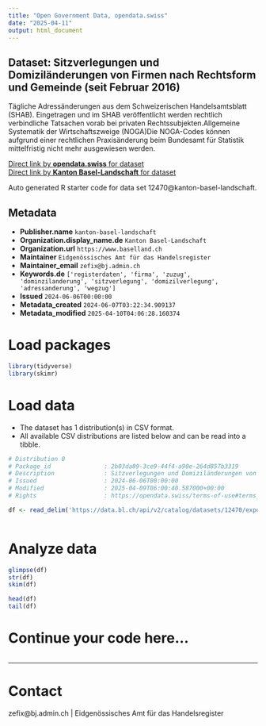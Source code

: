 ```yaml
---
title: "Open Government Data, opendata.swiss"
date: "2025-04-11"
output: html_document
---
```


## Dataset: Sitzverlegungen und Domiziländerungen von Firmen nach Rechtsform und Gemeinde (seit Februar 2016)

Tägliche Adressänderungen aus dem Schweizerischen Handelsamtsblatt (SHAB). Eingetragen und im SHAB veröffentlicht werden rechtlich verbindliche Tatsachen vorab bei privaten Rechtssubjekten.Allgemeine Systematik der Wirtschaftszweige (NOGA)Die NOGA-Codes können aufgrund einer rechtlichen Praxisänderung beim Bundesamt für Statistik mittelfristig nicht mehr ausgewiesen werden.

[Direct link by **opendata.swiss** for dataset](https://opendata.swiss/de/dataset/sitzverlegungen-und-domizilanderungen-von-firmen-nach-rechtsform-noga-abschnitt-und-gemein-2016)<br>
[Direct link by **Kanton Basel-Landschaft** for dataset](https://data.bl.ch/explore/dataset/12470/)

Auto generated R starter code for data set 12470@kanton-basel-landschaft.

## Metadata

- **Publisher.name** `kanton-basel-landschaft`
- **Organization.display_name.de** `Kanton Basel-Landschaft`
- **Organization.url** `https://www.baselland.ch`
- **Maintainer** `Eidgenössisches Amt für das Handelsregister`
- **Maintainer_email** `zefix@bj.admin.ch`
- **Keywords.de** `['registerdaten', 'firma', 'zuzug', 'dominzilanderung', 'sitzverlegung', 'domizilverlegung', 'adressanderung', 'wegzug']`
- **Issued** `2024-06-06T00:00:00`
- **Metadata_created** `2024-06-07T03:22:34.909137`
- **Metadata_modified** `2025-04-10T04:06:28.160374`


# Load packages

```r

library(tidyverse)
library(skimr)

```

# Load data

-   The dataset has 1 distribution(s) in CSV format.
-   All available CSV distributions are listed below and can be read into a tibble.

```r

# Distribution 0
# Package_id               : 2b03da89-3ce9-44f4-a90e-264d857b3319
# Description              : Sitzverlegungen und Domiziländerungen von Firmen nach Rechtsform und Gemeinde (seit Februar 2016) (csv)
# Issued                   : 2024-06-06T00:00:00
# Modified                 : 2025-04-09T06:00:40.587000+00:00
# Rights                   : https://opendata.swiss/terms-of-use#terms_by

df <- read_delim('https://data.bl.ch/api/v2/catalog/datasets/12470/exports/csv?use_labels=true')



```

# Analyze data

```r

glimpse(df)
str(df)
skim(df)

head(df)
tail(df)

```

# Continue your code here...

```r

```

------------------------------------------------------------------------

# Contact

zefix@bj.admin.ch | Eidgenössisches Amt für das Handelsregister
